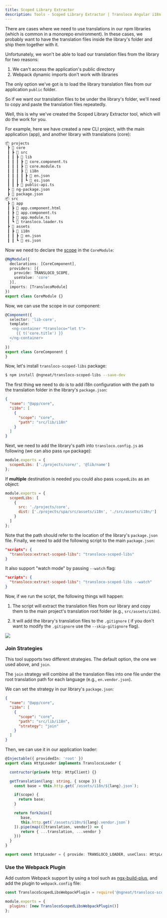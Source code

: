 ```yaml
---
title: Scoped Library Extractor
description: Tools - Scoped Library Extractor | Transloco Angular i18n
---
```


There are cases where we need to use translations in our npm libraries (which is common in a monorepo environment). In these cases, we probably want to have the translation files inside the library's folder and ship them together with it.

Unfortunately, we won't be able to load our translation files from the library for two reasons:

1. We can't access the application's public directory
2. Webpack dynamic imports don't work with libraries

The only option we've got is to load the library translation files from our application `public` folder.

So if we want our translation files to be under the library's folder, we'll need to copy and paste the translation files repeatedly.

Well, this is why we've created the Scoped Library Extractor tool, which will do the work for you.

For example, here we have created a new CLI project, with the main application (app), and another library with translations (core):

```bash
📦 projects
 ┣ 📂 core
 ┃ ┣ 📂 src
 ┃ ┃ ┣ 📂 lib
 ┃ ┃ ┃ ┣ 📜 core.component.ts
 ┃ ┃ ┃ ┣ 📜 core.module.ts
 ┃ ┃ ┃ ┣ 📂 i18n
 ┃ ┃ ┃ ┃ ┣ 📜 en.json
 ┃ ┃ ┃ ┃ ┗ 📜 es.json
 ┃ ┃ ┣ 📜 public-api.ts
 ┣ 📜 ng-package.json
 ┣ 📜 package.json
📦 src
 ┣ 📂 app
 ┃ ┣ 📜 app.component.html
 ┃ ┣ 📜 app.component.ts
 ┃ ┣ 📜 app.module.ts
 ┃ ┗ 📜 transloco.loader.ts
 ┣ 📂 assets
 ┃ ┣ 📂 i18n
 ┃ ┃ ┣ 📜 en.json
 ┃ ┃ ┗ 📜 es.json
```

Now we need to declare the [scope](../scope-configuration) in the `CoreModule`:

```ts title="core.module.ts"
@NgModule({
  declarations: [CoreComponent],
  providers: [{
    provide: TRANSLOCO_SCOPE,
    useValue: 'core'
  }],
  imports: [TranslocoModule]
})
export class CoreModule {}
```

Now, we can use the scope in our component:

```ts title="lib-core.component.html"
@Component({
  selector: 'lib-core',
  template: `
   <ng-container *transloco="let t">
     {{ t('core.title') }}
  </ng-container>
  `
})
export class CoreComponent {
}
```

Now, let's install `transloco-scoped-libs` package:

 ```bash
 $ npm install @ngneat/transloco-scoped-libs --save-dev
 ```

The first thing we need to do is to add i18n configuration with the path to the translation folder in the library's `package.json`:

```json title="projects/core/package.json"
{
  "name": "@app/core",
  "i18n": [
    {
      "scope": "core",
      "path": "src/lib/i18n"
    }
  ]
}
```

Next, we need to add the library's path into `transloco.config.js` as following (we can also pass `npm` package):
```js title="transloco.config.js"
module.exports = {
  scopedLibs: ['./projects/core/', '@lib/name']
};
```

If **multiple** destination is needed you could also pass `scopedLibs` as an object:
```js title="transloco.config.js"
module.exports = {
  scopedLibs: [
    {
      src: './projects/core',
      dist: ['./projects/spa/src/assets/i18n', './src/assets/i18n/']
    }
  ]
};
```

Note that the path should refer to the location of the library's `package.json` file.
Finally, we need to add the following script to the main `package.json`:

```json title="package.json"
"scripts": {
  "transloco:extract-scoped-libs": "transloco-scoped-libs"
}
```

It also support "watch mode" by passing `--watch` flag:
```json title="package.json"
"scripts": {
  "transloco:extract-scoped-libs": "transloco-scoped-libs --watch"
}
```

Now, if we run the script, the following things will happen:

1. The script will extract the translation files from our library and copy them to the main project's translation root folder (e.g., `src/assets/i18n`).

2. It will add the library's translation files to the `.gitignore` ( if you don't want to modify the `.gitignore` use the `--skip-gitignore` flag).

<img class="gif" src="../../img/extractor.gif"/>

### Join Strategies

This tool supports two different strategies. The default option, the one we used above, and `join`.

The `join` strategy will combine all the translation files into one file under the root translation path for each language (e.g., `en.vendor.json`).

We can set the strategy in our library's `package.json`:

```json title="projects/core/package.json"
{
  "name": "@app/core",
  "i18n": [
    {
      "scope": "core",
      "path": "src/lib/i18n",
      "strategy": "join"
    }
  ]
}
```

Then, we can use it in our application loader:

```ts title="transloco-loader.ts"
@Injectable({ providedIn: 'root' })
export class HttpLoader implements TranslocoLoader {

  contructor(private http: HttpClient) {}

  getTranslation(lang: string, { scope }) {
    const base = this.http.get(`/assets/i18n/${lang}.json`);

    if(scope) {
      return base;
    }

    return forkJoin([
       base,
       this.http.get(`/assets/i18n/${lang}.vendor.json`)
    ]).pipe(map(([translation, vendor]) => {
       return { ...translation, ...vendor }
    }))
  }
}

export const httpLoader = { provide: TRANSLOCO_LOADER, useClass: HttpLoader };
```

### Use the Webpack Plugin
Add custom Webpack support by using a tool such as [ngx-build-plus](https://github.com/manfredsteyer/ngx-build-plus), and add the plugin to `webpack.config` file:

```js title="webpack.config.js"
const TranslocoScopedLibsWebpackPlugin = require('@ngneat/transloco-scoped-libs/webpack');

module.exports = {
  plugins: [new TranslocoScopedLibsWebpackPlugin()]
};
```



